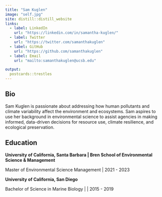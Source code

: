 ```yaml
---
title: "Sam Kuglen"
image: "self.jpg"
site: distill::distill_website
links:
  - label: LinkedIn
    url: "https://linkedin.com/in/samantha-kuglen/"
  - label: Twitter
    url: "https://twitter.com/samanthakuglen"
  - label: GitHub
    url: "https://github.com/samanthakuglen"
  - label: Email
    url: "mailto:samanthakuglen@ucsb.edu"

output:
  postcards::trestles
---
```


## **Bio**

Sam Kuglen is passionate about addressing how human pollutants and climate variability affect the environment and ecosystems. Sam aspires to use her background in environmental science to assist agencies in making informed, data-driven decisions for resource use, climate resilience, and ecological preservation.

## **Education**

**University of California, Santa Barbara \| Bren School of Environmental Science & Management**

Master of Environmental Science Management \| 2021 - 2023

**University of California, San Diego**

Bachelor of Science in Marine Biology \| \| 2015 - 2019
